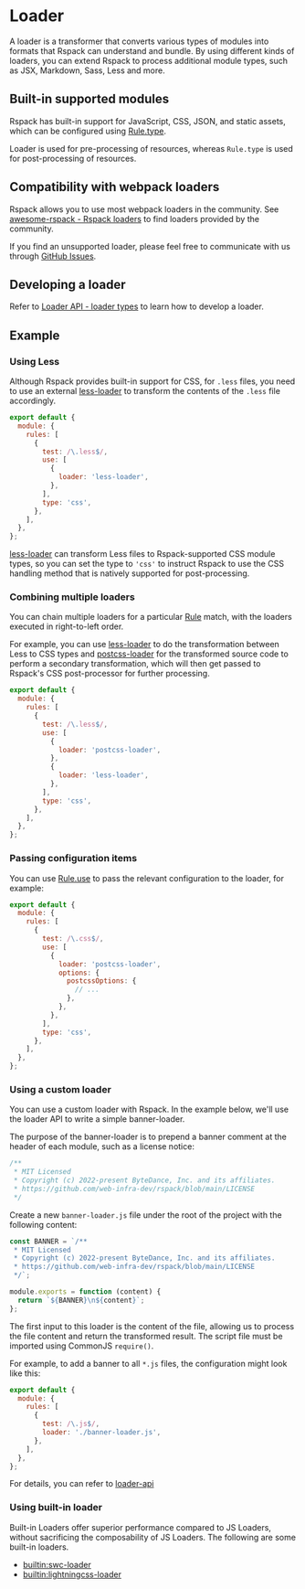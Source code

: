 # Loader

A loader is a transformer that converts various types of modules into formats that Rspack can understand and bundle. By using different kinds of loaders, you can extend Rspack to process additional module types, such as JSX, Markdown, Sass, Less and more.

## Built-in supported modules

Rspack has built-in support for JavaScript, CSS, JSON, and static assets, which can be configured using [Rule.type](/config/module#ruletype).

Loader is used for pre-processing of resources, whereas `Rule.type` is used for post-processing of resources.

## Compatibility with webpack loaders

Rspack allows you to use most webpack loaders in the community. See [awesome-rspack - Rspack loaders](https://github.com/web-infra-dev/awesome-rspack?tab=readme-ov-file#rspack-loaders) to find loaders provided by the community.

If you find an unsupported loader, please feel free to communicate with us through [GitHub Issues](https://github.com/web-infra-dev/rspack/issues).

## Developing a loader

Refer to [Loader API - loader types](/api/loader-api/types) to learn how to develop a loader.

## Example

### Using Less

Although Rspack provides built-in support for CSS, for `.less` files, you need to use an external [less-loader](https://github.com/webpack-contrib/less-loader) to transform the contents of the `.less` file accordingly.

```js title="rspack.config.mjs"
export default {
  module: {
    rules: [
      {
        test: /\.less$/,
        use: [
          {
            loader: 'less-loader',
          },
        ],
        type: 'css',
      },
    ],
  },
};
```

[less-loader](https://github.com/webpack-contrib/less-loader) can transform Less files to Rspack-supported CSS module types, so you can set the type to `'css'` to instruct Rspack to use the CSS handling method that is natively supported for post-processing.

### Combining multiple loaders

You can chain multiple loaders for a particular [Rule](/config/module#rule) match, with the loaders executed in right-to-left order.

For example, you can use [less-loader](https://github.com/webpack-contrib/less-loader) to do the transformation between Less to CSS types and [postcss-loader](https://github.com/webpack-contrib/postcss-loader) for the transformed source code to perform a secondary transformation, which will then get passed to Rspack's CSS post-processor for further processing.

```js title="rspack.config.mjs"
export default {
  module: {
    rules: [
      {
        test: /\.less$/,
        use: [
          {
            loader: 'postcss-loader',
          },
          {
            loader: 'less-loader',
          },
        ],
        type: 'css',
      },
    ],
  },
};
```

### Passing configuration items

You can use [Rule.use](/config/module#ruleuse) to pass the relevant configuration to the loader, for example:

```js title="rspack.config.mjs"
export default {
  module: {
    rules: [
      {
        test: /\.css$/,
        use: [
          {
            loader: 'postcss-loader',
            options: {
              postcssOptions: {
                // ...
              },
            },
          },
        ],
        type: 'css',
      },
    ],
  },
};
```

### Using a custom loader

You can use a custom loader with Rspack. In the example below, we'll use the loader API to write a simple banner-loader.

The purpose of the banner-loader is to prepend a banner comment at the header of each module, such as a license notice:

```js
/**
 * MIT Licensed
 * Copyright (c) 2022-present ByteDance, Inc. and its affiliates.
 * https://github.com/web-infra-dev/rspack/blob/main/LICENSE
 */
```

Create a new `banner-loader.js` file under the root of the project with the following content:

```js title="banner-loader.js"
const BANNER = `/**
 * MIT Licensed
 * Copyright (c) 2022-present ByteDance, Inc. and its affiliates.
 * https://github.com/web-infra-dev/rspack/blob/main/LICENSE
 */`;

module.exports = function (content) {
  return `${BANNER}\n${content}`;
};
```

The first input to this loader is the content of the file, allowing us to process the file content and return the transformed result. The script file must be imported using CommonJS `require()`.

For example, to add a banner to all `*.js` files, the configuration might look like this:

```js title="rspack.config.mjs"
export default {
  module: {
    rules: [
      {
        test: /\.js$/,
        loader: './banner-loader.js',
      },
    ],
  },
};
```

For details, you can refer to [loader-api](/api/loader-api/index)

### Using built-in loader

Built-in Loaders offer superior performance compared to JS Loaders, without sacrificing the composability of JS Loaders. The following are some built-in loaders.

- [builtin:swc-loader](/guide/features/builtin-swc-loader)
- [builtin:lightningcss-loader](/guide/features/builtin-lightningcss-loader)
